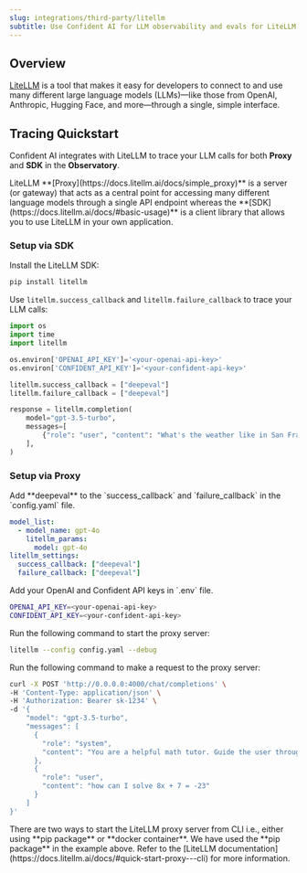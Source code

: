 ```yaml
---
slug: integrations/third-party/litellm
subtitle: Use Confident AI for LLM observability and evals for LiteLLM
---
```


## Overview

[LiteLLM](https://www.litellm.ai/) is a tool that makes it easy for developers to connect to and use many different large language models (LLMs)—like those from OpenAI, Anthropic, Hugging Face, and more—through a single, simple interface.

## Tracing Quickstart

Confident AI integrates with LiteLLM to trace your LLM calls for both **Proxy** and **SDK** in the **Observatory**.

<Note>
  LiteLLM **[Proxy](https://docs.litellm.ai/docs/simple_proxy)** is a server (or
  gateway) that acts as a central point for accessing many different language
  models through a single API endpoint whereas the
  **[SDK](https://docs.litellm.ai/docs/#basic-usage)** is a client library that
  allows you to use LiteLLM in your own application.
</Note>

### Setup via SDK

Install the LiteLLM SDK:

<Steps>
<Step title="Install Dependencies">

```bash
pip install litellm
```

</Step>

<Step title="Configure LiteLLM">

Use `litellm.success_callback` and `litellm.failure_callback` to trace your LLM calls:

```python showLineNumbers {8-9}
import os
import time
import litellm

os.environ['OPENAI_API_KEY']='<your-openai-api-key>'
os.environ['CONFIDENT_API_KEY']='<your-confident-api-key>'

litellm.success_callback = ["deepeval"]
litellm.failure_callback = ["deepeval"]

response = litellm.completion(
    model="gpt-3.5-turbo",
    messages=[
        {"role": "user", "content": "What's the weather like in San Francisco?"}
    ],
)
```

</Step>
</Steps>

### Setup via Proxy

<Steps>
<Step title="Configure LiteLLM">
Add **deepeval** to the `success_callback` and `failure_callback` in the `config.yaml` file.

```yaml config.yaml {6-7}
model_list:
  - model_name: gpt-4o
    litellm_params:
      model: gpt-4o
litellm_settings:
  success_callback: ["deepeval"]
  failure_callback: ["deepeval"]
```

</Step>

<Step title="Set environment variables">
Add your OpenAI and Confident API keys in `.env` file.

```bash
OPENAI_API_KEY=<your-openai-api-key>
CONFIDENT_API_KEY=<your-confident-api-key>
```

</Step>

<Step title="Start server">
Run the following command to start the proxy server:

```bash
litellm --config config.yaml --debug
```

</Step>

<Step title="Make a request">

Run the following command to make a request to the proxy server:

```bash
curl -X POST 'http://0.0.0.0:4000/chat/completions' \
-H 'Content-Type: application/json' \
-H 'Authorization: Bearer sk-1234' \
-d '{
    "model": "gpt-3.5-turbo",
    "messages": [
      {
        "role": "system",
        "content": "You are a helpful math tutor. Guide the user through the solution step by step."
      },
      {
        "role": "user",
        "content": "how can I solve 8x + 7 = -23"
      }
    ]
}'
```

</Step>
</Steps>

<Note>
  There are two ways to start the LiteLLM proxy server from CLI i.e., either
  using **pip package** or **docker container**. We have used the **pip
  package** in the example above. Refer to the [LiteLLM
  documentation](https://docs.litellm.ai/docs/#quick-start-proxy---cli) for more
  information.
</Note>
